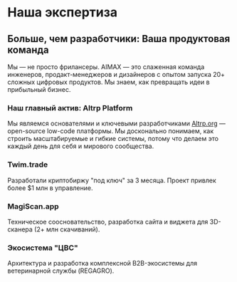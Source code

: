 # Наша экспертиза

## Больше, чем разработчики: Ваша продуктовая команда

Мы — не просто фрилансеры. AIMAX — это слаженная команда инженеров, продакт-менеджеров и дизайнеров с опытом запуска 20+ сложных цифровых продуктов. Мы знаем, как превращать идеи в прибыльный бизнес.

### Наш главный актив: Altrp Platform

Мы являемся основателями и ключевыми разработчиками [Altrp.org](https://altrp.org) — open-source low-code платформы. Мы досконально понимаем, как строить масштабируемые и гибкие системы, потому что делаем это каждый день для себя и мирового сообщества.

### Twim.trade

Разработали криптобиржу "под ключ" за 3 месяца. Проект привлек более $1 млн в управление.

### MagiScan.app

Техническое соосновательство, разработка сайта и виджета для 3D-сканера (2+ млн скачиваний).

### Экосистема "ЦВС"

Архитектура и разработка комплексной B2B-экосистемы для ветеринарной службы (REGAGRO).
